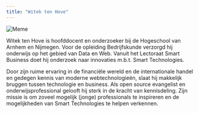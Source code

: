 ```yaml
---
title: "Witek ten Hove"
---
```


<img class="mr-3" src="media/meme.png" alt="Meme"/>

<div class="lead">
Witek ten Hove is hoofddocent en onderzoeker bij de Hogeschool van Arnhem en Nijmegen. 
Voor de opleiding Bedrijfskunde verzorgd hij onderwijs op het gebied van Data en Web. 
Vanuit het Lectoraat Smart Business doet hij onderzoek naar innovaties m.b.t. Smart Technologies. 
</div>
<p>
Door zijn ruime ervaring in de financiële wereld en de internationale handel en gedegen kennis van moderne webtechnologieën,
slaat hij makkelijk bruggen tussen technologie en business.
Als open source evangelist en onderwijsprofessional gelooft hij sterk in de kracht van kennisdeling. 
Zijn missie is om zoveel mogelijk (jonge) professionals te inspireren en de mogelijkheden van Smart Technologies te helpen verkennen. 
</p>